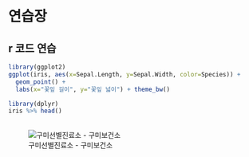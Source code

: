 # 연습장

## r 코드 연습

```r
library(ggplot2)
ggplot(iris, aes(x=Sepal.Length, y=Sepal.Width, color=Species)) +
  geom_point() +
  labs(x="꽃잎 길이", y="꽃잎 넓이") + theme_bw()
```

```r
library(dplyr)
iris %>% head()
```

## 

![구미선별진료소 - 구미보건소](https://user-images.githubusercontent.com/72383349/158912022-84b65ae1-d20c-4cbd-95cd-5d1441309fa6.png)



